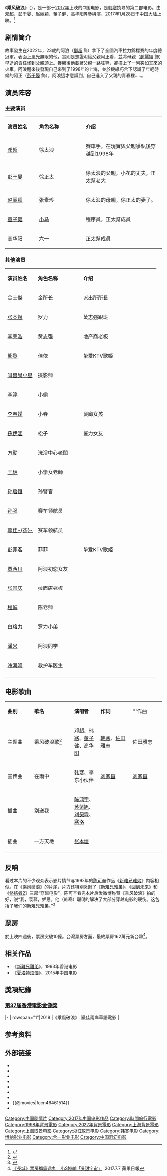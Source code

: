 {{Infobox Film
| name           =乘风破浪
| original_name  = Duckweed
| image          = Duckweed 2017.jpg
| image_size     =
| caption        =
| based_on       =
| 監製           = 
| 製片           = -{于}-梦、李雯雯、徐征
| 導演           = [[韩寒|韩寒]]
| 編劇           = [[韩寒|韩寒]]
| 主演           = [[邓超|邓超]]、[[彭于晏|彭于晏]]、[[赵丽颖|赵丽颖]]、[[董子健|董子健]]、[[高华阳|高华阳]]
| 攝影           = 程马志远
| 剪輯           = 白玉侠
| 配樂           = 
| 製片商         = 上海亭东影业有限公司<br>霍尔果斯橙子映像传媒有限公司<br>[[博纳影业|博纳影业]]<br>杭州果麦文化传媒有限公司<br>北京劳雷影业有限公司<br>北京万合天宜影视文化有限公司<br>合一影业<br>上海淘票票影视文化有限公司
| 發行商         = [[博纳影业|博纳影业]]<br>上海淘票票影视文化有限公司<br>上海亭东影业有限公司
| 產地           = {{中國大陸電影產地}}
| 片长           = 102分钟
| 上映日期       = {{film date|2017|01|28|中国大陆}}{{film date|2017|03|17|台湾}}{{film date|2017|03|23|香港}}
| 語言           = [[汉语普通话|汉语普通话]]
| 票房           = 1.51億美元
| 公映许可      = {{电审|故|2017|001}}
}}
《'''乘风破浪'''》（{{lang-en|''Duckweed''}}），是一部于[[2017年电影列表|2017年]]上映的中国电影，是[[韩寒|韩寒]]执导的第二部电影。由[[邓超|邓超]]、[[彭于晏|彭于晏]]、[[赵丽颖|赵丽颖]]、[[董子健|董子健]]、[[高华阳|高华阳]]等參與演，2017年1月28日于[[中国大陆|中国大陆]]上映。<ref>{{Cite web |url=http://ent.sina.com.cn/m/c/2017-01-24/doc-ifxzusws0093527.shtml |title=韩寒邓超出席《乘风破浪》首映 众星助阵 |accessdate=2017-01-24 |archive-date=2017-02-02 |archive-url=https://web.archive.org/web/20170202061804/http://ent.sina.com.cn/m/c/2017-01-24/doc-ifxzusws0093527.shtml |dead-url=no }}</ref>

== 剧情简介 ==
故事發生在2022年，23歲的阿浪（[[鄧超|鄧超]] 飾）拿下了全國汽車拉力錦標賽的年度總冠軍。表面上風光無限的他，實則是想證明給父親阿正看，並將母親（[[趙麗穎|趙麗穎]] 飾）早逝的責任怪到父親頭上。獲勝後他載著父親一路狂奔，卻撞上了一列突如其來的火車。阿浪醒來後發現自己來到了1998年的上海，並於機緣巧合下認識了年輕時候的阿正（[[彭于晏|彭于晏]] 飾），阿浪這才意識到，自己進入了父親的青春裡…..。

== 演员阵容 ==
=== 主要演员 ===
{|class="wikitable" width="60%"
|- style="background:#AFC7BA; color:snow" align=center
|style="width:20%"|'''演员姓名'''||style="width:30%"|'''角色名称'''||style="width:50%"|'''介绍'''
|-
! [[邓超|邓超]]
! 徐太浪
|賽車手，在現實與父親爭執後穿越到1998年
|-
! [[彭于晏|彭于晏]]
! 徐正太
|徐太浪的父親，小花的丈夫，正太幫老大
|-
! [[赵丽颖|赵丽颖]]
! 张素珍
|徐太浪的母親，徐正太的妻子。
|-
! [[董子健|董子健]]
! [[马化腾|小马]]
|程序員，正太幫成員
|-
! [[高华阳|高华阳]]
! 六一
|正太幫成員
|}

=== 其他演员 ===
{|class="wikitable" width="60%"
|- style="background:#AFC7BA; color:snow" align=center
|style="width:20%"|'''演员姓名'''||style="width:30%"|'''角色名称'''||style="width:50%"|'''介绍'''
|-
! [[金士傑|金士傑]]
! 金所长
|派出所所長
|-
! [[张本煜|张本煜]]
! 罗力
|黃志強跟班
|-
! [[李荣浩|李荣浩]]
! 黄志强
| 地产商老板
|-
! [[熊黎|熊黎]]
! 佳依
| 挚爱KTV歌姬
|-
! [[叫兽易小星|叫兽易小星]]
! 摄影师
|
|-
! [[李淳_(演員)|李淳]]
! 小偷
|
|-
! [[李春嬡|李春嬡]]
! 小春
| 髮廊女孩
|-
! [[孫伊涵|孫伊涵]]
! 松子
| 羅力女友
|-
! [[方勵|方勵]]
! 洗浴中心老闆
|
|-
! [[王玥_(女演员)|王玥]]
! 小學女老師
|
|-
! [[孙启恒|孙启恒]]
! 孙警官
|
|-
! [[孙强|孙强]]
! 赛车领航员
|
|-
! [[郭佳杰|郭佳-{杰}-]]
! 赛车领航员
|
|-
! [[彭菲茗|彭菲茗]]
! 菲菲
| 挚爱KTV歌姬
|-
! [[贾西川|贾西川]]
! 阿浪初恋女友
|
|-
! [[张国庆|张国庆]]
! 拉面店老板
|
|-
! [[程诚|程诚]]
! 陈老师
|
|-
! [[白珞力|白珞力]]
! 罗力小弟
|
|-
! [[潘米|潘米]]
! 阿浪同学
|
|-
! [[冷海鸣|冷海鸣]]
! 救护车医生
|
|-
|}

== 电影歌曲 ==
{|class="wikitable" style="text-align:center;width:80%"
|- style="width:100%; background:green; color:snow"
|style="width:10%"|'''曲别'''||style="width:15%"|'''歌名'''||style="width:10%"|'''演唱者'''||style="width:12%"|'''作词'''||style="width:12%"|'''作曲
|-
|主题曲|| 乘风破浪歌<ref>{{Cite web |url=http://m2.21cn.com/news/roll/a/2017/0120/12/31909255.shtml |title=韩寒《乘风破浪》曝主题曲 邓超倾情献唱 |accessdate=2017-01-24 |archive-date=2017-01-26 |archive-url=https://web.archive.org/web/20170126071701/http://m2.21cn.com/news/roll/a/2017/0120/12/31909255.shtml |dead-url=no }}</ref> || [[邓超|邓超]]、[[韩寒|韩寒]]、[[董子健|董子健]]、[[高华阳|高华阳]] || [[韩寒|韩寒]]、[[佐田雅志|佐田雅志]]|| 佐田雅志
|-
|宣传曲|| 在雨中 || [[韩寒|韩寒]]、亭东小伙伴 || [[刘家昌|刘家昌]] || [[刘家昌|刘家昌]]
|-
|插曲|| 别送我 || [[陈鸿宇|陈鸿宇]]、[[苏紫旭|苏紫旭]]、[[刘昊霖|刘昊霖]]、[[寒洛|寒洛]] ||  || 
|-
|插曲|| 一方天地 || [[张本煜|张本煜]] ||  || 
|-
|}

== 反响 ==
看过本片的不少观众表示影片情节与1993年的[[陈可辛|陈可辛]]作品《[[新难兄难弟|新难兄难弟]]》内容相似。在《乘风破浪》的片尾，片方还特别感谢了《[[新难兄难弟|新难兄难弟]]》、《[[回到未来|回到未来]]》和《[[终结者2|终结者2]]》三部“穿越电影”。陈可辛看完本片后发微博称赞《乘风破浪》拍的好，说“我，羡慕，妒忌。他（韩寒）聪明的解决了大部分穿越电影的硬伤。这包括了我们的新难兄难弟。”<ref >{{cite web |url=http://news.mtime.com/2017/02/03/1565997.html |language= |title=《乘风破浪》抄袭《新难兄难弟》？ |publisher=Mtime时光网 |date=2017-02-03 |accessdate= |archive-date=2017-02-04 |archive-url=https://web.archive.org/web/20170204011122/http://news.mtime.com/2017/02/03/1565997.html |dead-url=no }}</ref>

==票房==
於上映四週後，票房突破10億。台灣票房方面，最終票房162萬元新台幣<ref>[http://www.appledaily.com.tw/realtimenews/article/new/20170707/1155722/ 《長城》票房稱霸逮丸　小S慘輸「景甜宇宙」] {{Wayback|url=http://www.appledaily.com.tw/realtimenews/article/new/20170707/1155722/ |date=20170919234724 }},2017.7.7  蘋果日報</ref>。

== 相关作品 ==
*《[[新難兄難弟|新難兄難弟]]》，1993年香港电影
*《[[夏洛特烦恼|夏洛特烦恼]]》，2015年中国电影

==獎項紀錄==
=== [[第37屆香港電影金像獎|第37屆香港電影金像獎]] ===
{{awards table}}
|-
| rowspan="1"|2018
|《乘風破浪》
|最佳兩岸華語電影
|{{nom}}
{{end}}

== 参考资料 ==
{{reflist}}

== 外部链接 ==
* {{Weibo|houhuiwuqimovie|亭东影业}}
* {{Facebook|arhf.com.tw|双喜電影}}
* {{IMDb title|6461514}}
* {{Mojo title|duckweed}}
* {{Mtime|237054}}
* {{douban}}
* {{Yahoomovie id|6766}}
* {{@movies|fccn46461514}}
* {{Rotten Tomatoes|duckweed}}

{{韩寒作品}}
{{DEFAULTSORT:CHENG}}
[[Category:中国剧情片|Category:中国剧情片]]
[[Category:2017年中国电影作品|Category:2017年中国电影作品]]
[[Category:時間旅行電影|Category:時間旅行電影]]
[[Category:1998年背景電影|Category:1998年背景電影]]
[[Category:2022年背景電影|Category:2022年背景電影]]
[[Category:上海背景電影|Category:上海背景電影]]
[[Category:上海取景电影|Category:上海取景电影]]
[[Category:浙江取景电影|Category:浙江取景电影]]
[[Category:韩寒电影|Category:韩寒电影]]
[[Category:博纳影业电影|Category:博纳影业电影]]
[[Category:合一影业电影|Category:合一影业电影]]
[[Category:中国奇幻电影|Category:中国奇幻电影]]